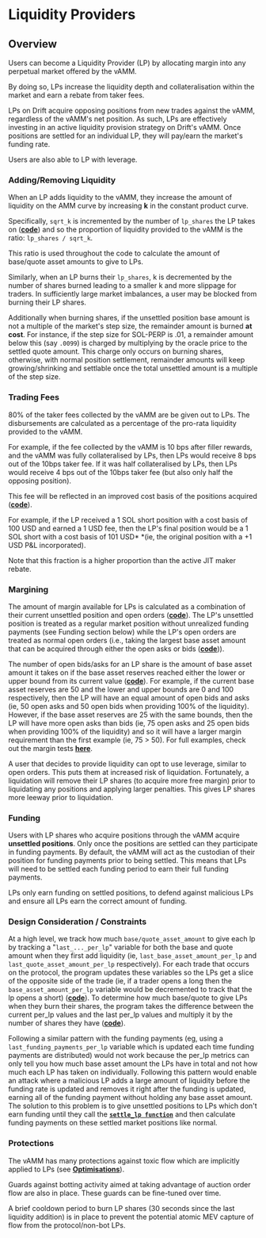 
# Liquidity Providers

## Overview

Users can become a Liquidity Provider (LP) by allocating margin into any perpetual market offered by the vAMM.

By doing so, LPs increase the liquidity depth and collateralisation within the market and earn a rebate from taker fees.

LPs on Drift acquire opposing positions from new trades against the vAMM, regardless of the vAMM's net position. As such, LPs are effectively investing in an active liquidity provision strategy on Drift's vAMM. Once positions are settled for an individual LP, they will pay/earn the market's funding rate.

Users are also able to LP with leverage.

### Adding/Removing Liquidity

When an LP adds liquidity to the vAMM, they increase the amount of liquidity on the AMM curve by increasing **k** in the constant product curve.

Specifically, `sqrt_k` is incremented by the number of `lp_shares` the LP takes on ([**code**](https://github.com/drift-labs/protocol-v2/blob/190b042a4eeec8521aa6e9b54c094fbdea6a28d9/programs/clearing_house/src/lib.rs#L926-L933)) and so the proportion of liquidity provided to the vAMM is the ratio: `lp_shares / sqrt_k`.

This ratio is used throughout the code to calculate the amount of base/quote asset amounts to give to LPs.

Similarly, when an LP burns their `lp_shares`, k is decremented by the number of shares burned leading to a smaller k and more slippage for traders. In sufficiently large market imbalances, a user may be blocked from burning their LP shares.

Additionally when burning shares, if the unsettled position base amount is not a multiple of the market's step size, the remainder amount is burned **at cost**. For instance, if the step size for SOL-PERP is .01, a remainder amount below this (say `.0099`) is charged by multiplying by the oracle price to the settled quote amount. This charge only occurs on burning shares, otherwise, with normal position settlement, remainder amounts will keep growing/shrinking and settlable once the total unsettled amount is a multiple of the step size.

### Trading Fees

80% of the taker fees collected by the vAMM are be given out to LPs. The disbursements are calculated as a percentage of the pro-rata liquidity provided to the vAMM.

For example, if the fee collected by the vAMM is 10 bps after filler rewards, and the vAMM was fully collateralised by LPs, then LPs would receive 8 bps out of the 10bps taker fee. If it was half collateralised by LPs, then LPs would receive  4 bps out of the 10bps taker fee (but also only half the opposing position).

This fee will be reflected in an improved cost basis of the positions acquired ([**code**](https://github.com/drift-labs/protocol-v2/blob/190b042a4eeec8521aa6e9b54c094fbdea6a28d9/programs/clearing_house/src/controller/position.rs#L469)).

For example, if the LP received a 1 SOL short position with a cost basis of 100 USD and earned a 1 USD fee, then the LP's final position would be a 1 SOL short with a cost basis of 101 USD* *(ie, the original position with a +1 USD P&L incorporated).

Note that this fraction is a higher proportion than the active JIT maker rebate.

### Margining

The amount of margin available for LPs is calculated as a combination of their current unsettled position and open orders ([**code**](https://github.dev/drift-labs/protocol-v2/blob/190b042a4eeec8521aa6e9b54c094fbdea6a28d9/programs/clearing_house/src/math/margin.rs#L181-L208)). The LP's unsettled position is treated as a regular market position without unrealized funding payments (see Funding section below) while the LP's open orders are treated as normal open orders (i.e., taking the largest base asset amount that can be acquired through either the open asks or bids ([**code**](https://github.com/drift-labs/protocol-v2/blob/190b042a4eeec8521aa6e9b54c094fbdea6a28d9/programs/clearing_house/src/state/user.rs#L237-L258))).

The number of open bids/asks for an LP share is the amount of base asset amount it takes on if the base asset reserves reached either the lower or upper bound from its current value ([**code**](https://github.dev/drift-labs/protocol-v2/blob/190b042a4eeec8521aa6e9b54c094fbdea6a28d9/programs/clearing_house/src/math/lp.rs#L120)). For example, if the current base asset reserves are 50 and the lower and upper bounds are 0 and 100 respectively, then the LP will have an equal amount of open bids and asks (ie, 50 open asks and 50 open bids when providing 100% of the liquidity). However, if the base asset reserves are 25 with the same bounds, then the LP will have more open asks than bids (ie, 75 open asks and 25 open bids when providing 100% of the liquidity) and so it will have a larger margin requirement than the first example (ie, 75 > 50). For full examples, check out the margin tests [**here**](https://github.dev/drift-labs/protocol-v2/blob/190b042a4eeec8521aa6e9b54c094fbdea6a28d9/programs/clearing_house/src/math/margin.rs#L789-L790).

A user that decides to provide liquidity can opt to use leverage, similar to open orders. This puts them at increased risk of liquidation. Fortunately, a liquidation will remove their LP shares (to acquire more free margin) prior to liquidating any positions and applying larger penalties. This gives LP shares more leeway prior to liquidation.

### Funding

Users with LP shares who acquire positions through the vAMM acquire **unsettled positions**. Only once the positions are settled can they participate in funding payments. By default, the vAMM will act as the custodian of their position for funding payments prior to being settled. This means that LPs will need to be settled each funding period to earn their full funding payments.

LPs only earn funding on settled positions, to defend against malicious LPs and ensure all LPs earn the correct amount of funding.

### Design Consideration / Constraints

At a high level, we track how much `base/quote_asset_amount` to give each lp by tracking a "`last_..._per_lp`" variable for both the base and quote amount when they first add liquidity (ie, `last_base_asset_amount_per_lp` and `last_quote_asset_amount_per_lp` respectively). For each trade that occurs on the protocol, the program updates these variables so the LPs get a slice of the opposite side of the trade (ie, if a trader opens a long then the `base_asset_amount_per_lp` variable would be decremented to track that the lp opens a short) ([**code**](https://github.com/drift-labs/protocol-v2/blob/190b042a4eeec8521aa6e9b54c094fbdea6a28d9/programs/clearing_house/src/controller/position.rs#L433-L448)). To determine how much base/quote to give LPs when they burn their shares, the program takes the difference between the current per_lp values and the last per_lp values and multiply it by the number of shares they have ([**code**](https://github.com/drift-labs/protocol-v2/blob/190b042a4eeec8521aa6e9b54c094fbdea6a28d9/programs/clearing_house/src/math/lp.rs#L62-L73)).

Following a similar pattern with the funding payments (eg, using a `last_funding_payments_per_lp` variable which is updated each time funding payments are distributed) would not work because the per_lp metrics can only tell you how much base asset amount the LPs have in total and not how much each LP has taken on individually. Following this pattern would enable an attack where a malicious LP adds a large amount of liquidity before the funding rate is updated and removes it right after the funding is updated, earning all of the funding payment without holding any base asset amount. The solution to this problem is to give unsettled positions to LPs which don't earn funding until they call the [**`settle_lp function`**](https://github.com/drift-labs/protocol-v2/blob/190b042a4eeec8521aa6e9b54c094fbdea6a28d9/programs/clearing_house/src/lib.rs#L780) and then calculate funding payments on these settled market positions like normal.

### Protections

The vAMM has many protections against toxic flow which are implicitly applied to LPs (see [**Optimisations**](/about-v2/optimizations)).

Guards against botting activity aimed at taking advantage of auction order flow are also in place. These guards can be fine-tuned over time.

<Callout>
A brief cooldown period to burn LP shares (30 seconds since the last liquidity addition) is in place to prevent the potential atomic MEV capture of flow from the protocol/non-bot LPs.
</Callout>

